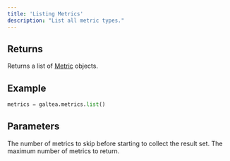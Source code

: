 ```yaml
---
title: 'Listing Metrics'
description: "List all metric types."
---
```


## Returns
Returns a list of [Metric](/concepts/metric) objects.

## Example
```python
metrics = galtea.metrics.list()
```

## Parameters
<ResponseField name="offset" type="int">
  The number of metrics to skip before starting to collect the result set.
</ResponseField>
<ResponseField name="limit" type="int">
  The maximum number of metrics to return.
</ResponseField>
